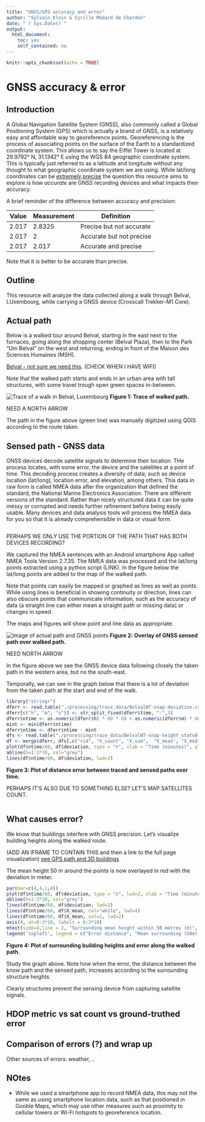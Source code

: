 ```yaml
---
title: "GNSS/GPS accuracy and error"
author: "Sylvain Klein & Cyrille Médard de Chardon"
date: "`r Sys.Date()`"
output: 
  html_document: 
    toc: yes
    self_contained: no
---
```


```r
knitr::opts_chunk$set(echo = TRUE)
```

# GNSS accuracy & error

## Introduction

A Global Navigation Satellite System (GNSS), also commonly called a Global Positioning System (GPS) which is actually a brand of GNSS, is a relatively easy and affordable way to georeference points.
Georeferencing is the process of associating points on the surface of the Earth to a standardized coordinate system.
This allows us to say the Eiffel Tower is located at 29.9792° N, 31.1342° E using the WGS 84 geographic coordinate system.
This is typically just referred to as a latitude and longitude without any thought to what geographic coordinate system we are using.
While lat/long coordinates can be [extremely precise](https://xkcd.com/2170/) the question this resource aims to explore is how *accurate* are GNSS recording devices and what impacts their accuracy.

A brief reminder of the difference between accuracy and precision:

| Value | Measurement | Definition |
|---|---|---|
|2.017|2.8325|Precise but not accurate|
|2.017|2|Accurate but not precise|
|2.017|2.017|Accurate and precise|
Note that it is better to be accurate than precise.

## Outline
This resource will analyze the data collected along a walk through Belval, LUxembourg, while carrying a GNSS device (Crosscall Trekker-M1 Core).

## Actual path
Below is a walked tour around Belval, starting in the east next to the furnaces, going along the shopping center (Belval Plaza), then to the Park "Um Belval" on the west and returning, ending in front of the Maison des Sciences Humaines (MSH). 

[Belval - not sure we need this](https://www.luxatlas.lu/#b=2362&o=null&f=1071&ob=100&oo=100&of=50&x=662203&y=6360423&z=16.541415223113926). (CHECK WHEN I HAVE WIFI)

Note that the walked path starts and ends in an urban area with tall structures, with some travel trough open green spaces in-between.

![Trace of a walk in Belval, Luxembourg](./images/BelvalWalk_trace.svg)
**Figure 1: Trace of walked path.**

NEED A NORTH ARROW

The path in the figure above (green line) was manually digitized using QGIS according to the route taken.

## Sensed path - GNSS data

GNSS devices decode satellite signals to determine their location.
THe process locates, with some error, the device and the satellites at a point of time.
This decoding process creates a diversity of data, such as device location (lat/long), location error, and elevation, among others.
This data in raw form is called NMEA data after the organization that defined the standard, the National Marine Electronics Association. There are different versions of the standard.
Rather than nicely structured data it can be quite messy or corrupted and needs further refinement before being easily usable.
Many devices and data analysis tools will process the NMEA data for you so that it is already comprehensible in data or visual form.

```

```

PERHAPS WE ONLY USE THE PORTION OF THE PATH THAT HAS BOTH DEVICES RECORDING?

We captured the NMEA sentences with an Android smartphone App called NMEA Tools Version 2.7.35.
The NMEA data was processed and the lat/long points extracted using a python script (LINK).
In the figure below the lat/long points are added to the map of the walked path.

Note that points can easily be mapped or graphed as lines as well as points.
While using lines is beneficial in showing continuity or direction, lines can also obscure points that communicate information, such as the accuracy of data (a straight line can either mean a straight path or missing data) or changes in speed.

The maps and figures will show point and line data as appropriate.

![Image of actual path and GNSS points](./images/BelvalWalk_trace with gps.svg)
**Figure 2: Overlay of GNSS sensed path over walked path.**

NEED NORTH ARROW

In the figure above we see the GNSS device data following closely the taken path in the western area, but no the south-east.

Temporally, we can see in the graph below that there is a lot of deviation from the taken path at the start and end of the walk.

```r
library("stringr")
dferr <- read.table("./processing/trace_data/BelvalWT-snap-deviation.csv", sep = ",", header = T)
dferr[c("h", "m", "s")] <- str_split_fixed(dferr$time, ":",3)
dferr$ntime <- as.numeric(dferr$h) * 60 * 60 + as.numeric(dferr$m) * 60 + as.numeric(dferr$s )
mint <- min(dferr$ntime)
dferr$ntime <- dferr$ntime - mint
dfs <- read.table("./processing/trace_data/BelvalWT-snap-height_stats0.csv", sep = ",", header = T)
df <- merge(dferr, dfs[,c("rid", "X_count", "X_sum",  "X_mean", "X_median", "X_stdev", "X_min", "X_max")], by = "rid")
plot(df$ntime/60, df$deviation, type = "n", xlab = "Time (minutes)", ylab = "Deviation from trace (m)")
abline(h=1:3*10, col="grey")
lines(df$ntime/60, df$deviation, lwd=2)
```
**Figure 3: Plot of distance error between traced and sensed paths over time.**

PERHAPS IT'S ALSO DUE TO SOMETHING ELSE? LET'S MAP SATELLITES COUNT.

```r

```

## What causes error?

We know that buildings interfere with GNSS precision. Let's visualize building heights along the walked route.

(ADD AN IFRAME TO CONTAIN THIS and then a link to the full page visualization)
[see GPS path and 3D buildings](https://map.geoportail.lu/theme/main?bgLayer=basemap_2015_global&version=3&zoom=14&X=661470&Y=6361338&lang=en&rotation=0&layers=&opacities=&crosshair=false&3d_layers=ACT2022_BD_L_BATI3D_LOD2%2CVDL2022_LOD2_IMPORT_old%2CBridges_LOD2%2CACT2019_LiDAR_Bridges_LOD1%2CACT2019_LiDAR_Vegetation&3d_enabled=true&3d_lon=5.94209&3d_lat=49.49240&3d_elevation=1385&3d_heading=360.000&3d_pitch=-40.388&map_id=3a4b6e155fce4f448337ebe41ed6c005&embedded=true)

The mean height 50 m around the points is now overlayed in red with the deviation in meter.

```r
par(mar=c(4,4,1,4))
plot(df$ntime/60, df$deviation, type = "n", lwd=2, xlab = "Time (minutes)", ylab = "Deviation from trace (m)")
abline(h=1:3*10, col="grey")
lines(df$ntime/60, df$deviation, lwd=2)
lines(df$ntime/60, df$X_mean, col="white", lwd=4)
lines(df$ntime/60, df$X_mean, col=2, lwd=2)
axis(4, at=0:3*10, labels = 0:3*10)
mtext(side=4,line = 2, "Surrounding mean height within 50 metres (m)", col=2)
legend('topleft', legend = c("Error distance", "Mean surrounding (50m) height of location"), lwd=2, col=c(1,2))

```
**Figure 4: Plot of surrounding building heights and error along the walked path.**

Study the graph above. Note how when the error, the distance between the know path and the sensed path, increases according to the surrounding structure heights.

Clearly structures prevent the sensing device from capturing satellite signals.

## HDOP metric vs sat count vs ground-truthed error


## Comparison of errors (?) and wrap up

Other sources of errors: weather, ..

## NOtes

- While we used a smartphone app to record NMEA data, this may not the same as using smartphone location data, such as that positioned in Gooble Maps, which may use other measures such as proximity to cellular towers or Wi-Fi hotspots to georeference location.




